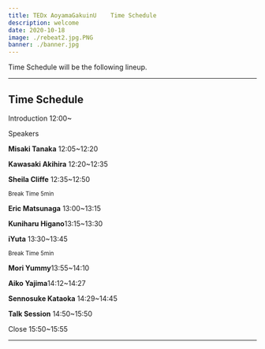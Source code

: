 ```yaml
---
title: TEDx AoyamaGakuinU    Time Schedule
description: welcome
date: 2020-10-18 
image: ./rebeat2.jpg.PNG
banner: ./banner.jpg
---
```


Time Schedule will be the following lineup.

---

## Time Schedule


<p>Introduction 12:00~

Speakers</p>

<p><b>Misaki Tanaka</b>    12:05~12:20 </p>


<p><b>Kawasaki Akihira</b>    12:20~12:35 </p>


<p><b>Sheila Cliffe</b>      12:35~12:50</p>


 <small>Break Time 5min</small>
 

<p><b>Eric Matsunaga</b>   13:00~13:15 </p>


<p><b>Kuniharu Higano</b>13:15~13:30 </p>


<p><b>iYuta</b>  13:30~13:45 </p>

 
<small>Break Time 5min</small>


<p><b>Mori Yummy</b>13:55~14:10</p>



<p><b>Aiko Yajima</b>14:12~14:27</p>



<p><b>Sennosuke Kataoka</b>  14:29~14:45</p>



<p><b>Talk Session</b> 14:50~15:50</p>



<p>Close 15:50~15:55</p>


---